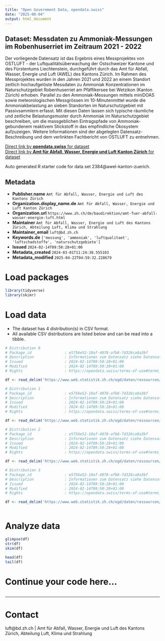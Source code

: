 ```yaml
---
title: "Open Government Data, opendata.swiss"
date: "2025-08-04"
output: html_document
---
```


## Dataset: Messdaten zu Ammoniak-Messungen im Robenhuserriet im Zeitraum 2021 - 2022

Der vorliegende Datensatz ist das Ergebnis eines Messprojektes von OSTLUFT - der Luftqualitätsüberwachung der Ostschweizer Kantone und des Fürstentums Liechtenstein, durchgeführt durch das Amt für Abfall, Wasser, Energie und Luft (AWEL) des Kantons Zürich. Im Rahmen des Messprojektes wurden in den Jahren 2021 und 2022 an einem Standort zeitlich hochaufgelöste Messdaten zu Ammoniak Konzentrationen im Naturschutzgebiet Robenhuserriet am Pfäffikersee bei Wetzikon (Kanton Zürich) erhoben. Parallel zu den Ammoniak-Messungen mittels miniDOAS sowie meteorologischen Messgrössen im 10-Minutenmittel wurde die Ammoniakbelastung an sieben Standorten im Naturschutzgebiet mit Passivsammlern erfasst. Mit diesen Daten lassen sich typische räumliche und zeitliche Belastungsmuster durch Ammoniak im Naturschutzgebiet beschreiben, um die massgeblichen Eintragspfade von Ammoniak-gebundenem reaktivem Stickstoff in das empfindliche Ökosystem aufzuzeigen. Weitere Informationen sind der abgelegten Datensatz-Beschreibung und dem verlinkten Fachbericht von OSTLUFT zu entnehmen.

[Direct link by **opendata.swiss** for dataset](https://opendata.swiss/de/dataset/messdaten-zu-ammoniak-messungen-im-robenhuserriet-im-zeitraum-2021-2022)<br>
[Direct link by **Amt für Abfall, Wasser, Energie und Luft Kanton Zürich** for dataset]()

Auto generated R starter code for data set 2384@awel-kanton-zuerich.

## Metadata

- **Publisher.name** `Amt für Abfall, Wasser, Energie und Luft des Kantons Zürich`
- **Organization.display_name.de** `Amt für Abfall, Wasser, Energie und Luft Kanton Zürich`
- **Organization.url** `https://www.zh.ch/de/baudirektion/amt-fuer-abfall-wasser-energie-luft.html`
- **Maintainer** `Amt für Abfall, Wasser, Energie und Luft des Kantons Zürich, Abteilung Luft, Klima und Strahlung`
- **Maintainer_email** `luft@bd.zh.ch`
- **Keywords.de** `['messung', 'ammoniak', 'luftqualitaet', 'luftschadstoffe', 'naturschutzgebiete']`
- **Issued** `2024-02-14T09:50:28+01:00`
- **Metadata_created** `2024-03-01T11:24:38.555103`
- **Metadata_modified** `2025-04-22T04:59:32.228679`


# Load packages

```r

library(tidyverse)
library(skimr)

```

# Load data

-   The dataset has 4 distribution(s) in CSV format.
-   All available CSV distributions are listed below and can be read into a tibble.

```r

# Distribution 0
# Package_id               : e5756e52-10af-4078-afb8-7d326ca0a3bf
# Description              : Informationen zum Datensatz siehe Datensatzbeschrieb
# Issued                   : 2024-02-14T09:50:28+01:00
# Modified                 : 2024-02-14T09:50:28+01:00
# Rights                   : https://opendata.swiss/terms-of-use#terms_open

df <- read_delim('https://www.web.statistik.zh.ch/ogd/daten/ressourcen/KTZH_00002384_00005187.csv')

# Distribution 1
# Package_id               : e5756e52-10af-4078-afb8-7d326ca0a3bf
# Description              : Informationen zum Datensatz siehe Datensatzbeschrieb
# Issued                   : 2024-02-14T09:50:28+01:00
# Modified                 : 2024-02-14T09:50:28+01:00
# Rights                   : https://opendata.swiss/terms-of-use#terms_open

df <- read_delim('https://www.web.statistik.zh.ch/ogd/daten/ressourcen/KTZH_00002384_00005185.csv')

# Distribution 2
# Package_id               : e5756e52-10af-4078-afb8-7d326ca0a3bf
# Description              : Informationen zum Datensatz siehe Datensatzbeschrieb
# Issued                   : 2024-02-14T09:50:28+01:00
# Modified                 : 2024-02-14T09:50:28+01:00
# Rights                   : https://opendata.swiss/terms-of-use#terms_open

df <- read_delim('https://www.web.statistik.zh.ch/ogd/daten/ressourcen/KTZH_00002384_00005186.csv')

# Distribution 3
# Package_id               : e5756e52-10af-4078-afb8-7d326ca0a3bf
# Description              : Informationen zum Datensatz siehe Datensatzbeschrieb
# Issued                   : 2024-02-14T09:50:28+01:00
# Modified                 : 2024-02-14T09:50:28+01:00
# Rights                   : https://opendata.swiss/terms-of-use#terms_open

df <- read_delim('https://www.web.statistik.zh.ch/ogd/daten/ressourcen/KTZH_00002384_00005184.csv')



```

# Analyze data

```r

glimpse(df)
str(df)
skim(df)

head(df)
tail(df)

```

# Continue your code here...

```r

```

------------------------------------------------------------------------

# Contact

luft@bd.zh.ch | Amt für Abfall, Wasser, Energie und Luft des Kantons Zürich, Abteilung Luft, Klima und Strahlung
